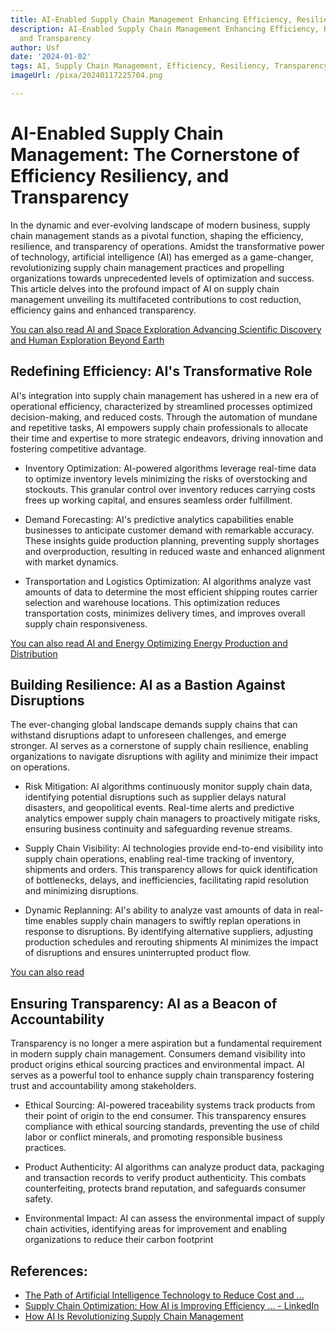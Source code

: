 ```yaml
---
title: AI-Enabled Supply Chain Management Enhancing Efficiency, Resiliency, and Transparency
description: AI-Enabled Supply Chain Management Enhancing Efficiency, Resiliency,
  and Transparency
author: Usf
date: '2024-01-02'
tags: AI, Supply Chain Management, Efficiency, Resiliency, Transparency
imageUrl: /pixa/20240117225704.png

---
```

# AI-Enabled Supply Chain Management: The Cornerstone of Efficiency Resiliency,  and Transparency

In the dynamic and ever-evolving landscape of modern business, supply chain management stands as a pivotal function, shaping the efficiency, resilience, and transparency of  operations. Amidst the transformative power of technology, artificial intelligence (AI) has emerged  as a  game-changer, revolutionizing supply chain management  practices and propelling organizations towards unprecedented levels of optimization and success. This article delves into the profound impact of AI on supply chain management unveiling its multifaceted contributions to cost reduction, efficiency gains and enhanced  transparency.

[You can also read AI and Space Exploration Advancing  Scientific  Discovery and Human Exploration Beyond Earth](AI%20and%20Space%20Exploration%20Advancing%20Scientific%20Discovery%20and%20Human%20Exploration%20Beyond%20Earth)


## Redefining Efficiency: AI's Transformative Role

AI's integration into supply chain management has ushered  in a new  era of operational efficiency, characterized  by streamlined processes optimized decision-making, and reduced costs. Through the  automation  of mundane and repetitive tasks, AI empowers supply chain professionals to allocate  their time and expertise to  more  strategic endeavors, driving innovation  and fostering competitive advantage.

-  Inventory Optimization: AI-powered  algorithms leverage real-time data to optimize inventory levels minimizing the risks of overstocking and stockouts. This granular control over inventory reduces carrying costs frees up working capital, and ensures  seamless order fulfillment.

- Demand Forecasting: AI's predictive analytics capabilities enable businesses to anticipate customer demand with remarkable accuracy. These insights guide production planning, preventing supply  shortages and overproduction, resulting in  reduced waste and enhanced  alignment with market dynamics.

- Transportation and Logistics Optimization:  AI algorithms analyze  vast amounts of data to determine the most efficient shipping routes carrier selection and warehouse locations. This optimization reduces transportation costs, minimizes delivery times, and improves overall supply chain responsiveness.

[You can also read AI and Energy Optimizing Energy Production and Distribution](AI%20and%20Energy%20Optimizing%20Energy%20Production%20and%20Distribution)


## Building Resilience: AI as  a Bastion Against Disruptions

The ever-changing global landscape demands supply chains that can withstand disruptions adapt to unforeseen challenges, and  emerge stronger. AI serves as a cornerstone of supply chain resilience, enabling organizations to navigate disruptions  with agility and minimize their impact on operations.

- Risk Mitigation: AI  algorithms continuously  monitor supply chain data, identifying potential disruptions such as supplier  delays natural  disasters, and  geopolitical events. Real-time alerts and predictive analytics empower supply  chain  managers to proactively mitigate risks, ensuring business continuity and  safeguarding revenue streams.

- Supply Chain Visibility: AI technologies provide end-to-end visibility into supply chain operations, enabling real-time tracking of inventory,  shipments and orders. This transparency allows for quick identification of  bottlenecks, delays, and inefficiencies, facilitating rapid  resolution and minimizing disruptions.

- Dynamic Replanning: AI's ability  to analyze vast amounts of data in  real-time  enables supply chain managers to swiftly replan operations in response to disruptions. By identifying alternative suppliers, adjusting production schedules and rerouting shipments AI minimizes the impact of disruptions and ensures uninterrupted  product flow.

[You can also read ]()


## Ensuring Transparency: AI  as a Beacon  of Accountability

Transparency is no longer a mere aspiration but a fundamental requirement in  modern supply chain management. Consumers demand visibility into product  origins ethical sourcing practices and environmental impact. AI serves as a  powerful tool to enhance supply chain transparency fostering trust and  accountability among stakeholders.

- Ethical Sourcing: AI-powered traceability systems  track products from their point of origin to the end consumer. This transparency ensures compliance with ethical sourcing standards, preventing the use of child  labor  or conflict minerals, and  promoting responsible business  practices.

- Product  Authenticity: AI algorithms can analyze product data, packaging and  transaction records to verify product authenticity. This combats  counterfeiting, protects brand  reputation, and safeguards consumer safety.

- Environmental Impact: AI can assess the  environmental impact of supply chain activities, identifying areas for improvement and enabling organizations to reduce their carbon footprint

## References:
- [The Path of Artificial Intelligence Technology to Reduce Cost and ...](https://dl.acm.org/doi/fullHtml/10.1145/3578997.3579014)
- [Supply Chain Optimization: How AI is Improving Efficiency ... - LinkedIn](https://www.linkedin.com/pulse/supply-chain-optimization-how-ai-improving-efficiency-larry-sherrod)
- [How AI Is Revolutionizing Supply Chain Management](https://www.computer.org/publications/tech-news/trends/ai-revolutionizing-supply-chain/)
